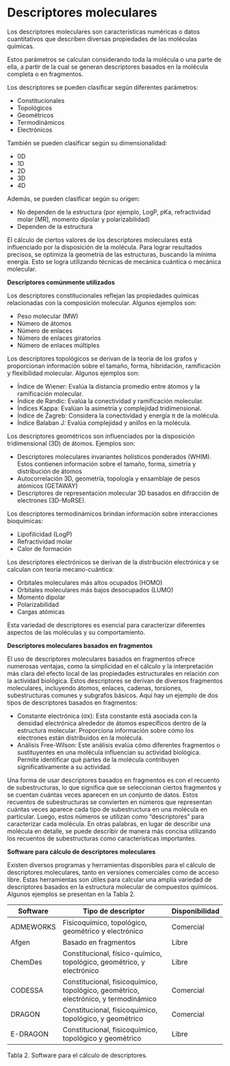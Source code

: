 # Descriptores moleculares

Los descriptores moleculares son características numéricas o datos cuantitativos que describen diversas propiedades de las moléculas químicas. 

Estos parámetros se calculan considerando toda la molécula o una parte de ella, a partir de la cual se generan descriptores basados en la molécula completa o en fragmentos.

Los descriptores se pueden clasificar según diferentes parámetros:

- Constitucionales
- Topológicos
- Geométricos
- Termodinámicos
- Electrónicos

También se pueden clasificar según su dimensionalidad:

- 0D
- 1D
- 2D
- 3D
- 4D

Además, se pueden clasificar según su origen:

- No dependen de la estructura (por ejemplo, LogP, pKa, refractividad molar [MR], momento dipolar y polarizabilidad)
- Dependen de la estructura

El cálculo de ciertos valores de los descriptores moleculares está influenciado por la disposición de la molécula. Para lograr resultados precisos, se optimiza la geometría de las estructuras, buscando la mínima energía. Esto se logra utilizando técnicas de mecánica cuántica o mecánica molecular.

**Descriptores comúnmente utilizados**

Los descriptores constitucionales reflejan las propiedades químicas relacionadas con la composición molecular. Algunos ejemplos son:

- Peso molecular (MW)
- Número  de átomos
- Número de enlaces
- Número de enlaces giratorios
- Número de enlaces múltiples

Los descriptores topológicos se derivan de la teoría de los grafos y proporcionan información sobre el tamaño, forma, hibridación, ramificación y flexibilidad molecular. Algunos ejemplos son:

- Índice de Wiener: Evalúa la distancia promedio entre átomos y la ramificación molecular.
- Índice de Randic: Evalúa la conectividad y ramificación molecular.
- Índices Kappa: Evalúan la asimetría y complejidad tridimensional.
- Índice de Zagreb: Considera la conectividad y energía π de la molécula.
- Índice Balaban J: Evalúa complejidad y anillos en la molécula.

Los descriptores geométricos son influenciados por la disposición tridimensional (3D) de átomos. Ejemplos son:

- Descriptores moleculares invariantes holísticos ponderados (WHIM). Estos contienen información sobre el tamaño, forma, simetría y distribución de átomos
- Autocorrelación 3D, geometría, topología y ensamblaje de pesos atómicos (GETAWAY)
- Descriptores de representación molecular 3D basados en difracción de electrones (3D-MoRSE).

Los descriptores termodinámicos brindan información sobre interacciones bioquímicas:

- Lipofilicidad (LogP)
- Refractividad molar
- Calor de formación

Los descriptores electrónicos se derivan de la distribución electrónica y se calculan con teoría mecano-cuántica:

- Orbitales moleculares más altos ocupados (HOMO)
- Orbitales moleculares más bajos desocupados (LUMO)
- Momento dipolar
- Polarizabilidad
- Cargas atómicas

Esta variedad de descriptores es esencial para caracterizar diferentes aspectos de las moléculas y su comportamiento.

**Descriptores moleculares basados en fragmentos**

El uso de descriptores moleculares basados en fragmentos ofrece numerosas ventajas, como la simplicidad en el cálculo y la interpretación más clara del efecto local de las propiedades estructurales en relación con la actividad biológica. Estos descriptores se derivan de diversos fragmentos moleculares, incluyendo átomos, enlaces, cadenas, torsiones, subestructuras comunes y subgrafos básicos. Aquí hay un ejemplo de dos tipos de descriptores basados en fragmentos: 

- Constante electrónica (σx):  Esta constante está asociada con la densidad electrónica alrededor de átomos específicos dentro de la estructura molecular. Proporciona información sobre cómo los electrones están distribuidos en la molécula.
- Análisis Free-Wilson: Este análisis evalúa cómo diferentes fragmentos o sustituyentes en una molécula influencian su actividad biológica. Permite identificar qué partes de la molécula contribuyen significativamente a su actividad.

Una forma de usar descriptores basados en fragmentos es con el recuento de subestructuras, lo que significa que se seleccionan ciertos fragmentos y se cuentan cuántas veces aparecen en un conjunto de datos. Estos recuentos de subestructuras se convierten en números que representan cuántas veces aparece cada tipo de subestructura en una molécula en particular. Luego, estos números se utilizan como "descriptores" para caracterizar cada molécula. En otras palabras, en lugar de describir una molécula en detalle, se puede describir de manera más concisa utilizando los recuentos de subestructuras como características importantes.

**Software para cálculo de descriptores moleculares**

Existen diversos programas y herramientas disponibles para el cálculo de descriptores moleculares, tanto en versiones comerciales como de acceso libre. Estas herramientas son útiles para calcular una amplia variedad de descriptores basados en la estructura molecular de compuestos químicos. Algunos ejemplos se presentan en la Tabla 2.

| Software   | Tipo de descriptor                                                                  | Disponibilidad |
|------------|-------------------------------------------------------------------------------------|----------------|
| ADMEWORKS  | Físicoquímico, topológico, geométrico y electrónico                                 | Comercial      |
| Afgen      | Basado en fragmentos                                                                | Libre          |
| ChemDes    | Constitucional, físico-químico, topológico, geométrico, y electrónico               | Libre          |
| CODESSA    | Constitucional, fisicoquímico, topológico, geométrico, electrónico, y termodinámico | Comercial      |
| DRAGON     | Constitucional, fisicoquímico, topológico, y geométrico                             | Comercial      |
| E-DRAGON   | Constitucional, fisicoquímico, topológico y geométrico                              | Libre          |

Tabla 2. Software para el cálculo de descriptores.